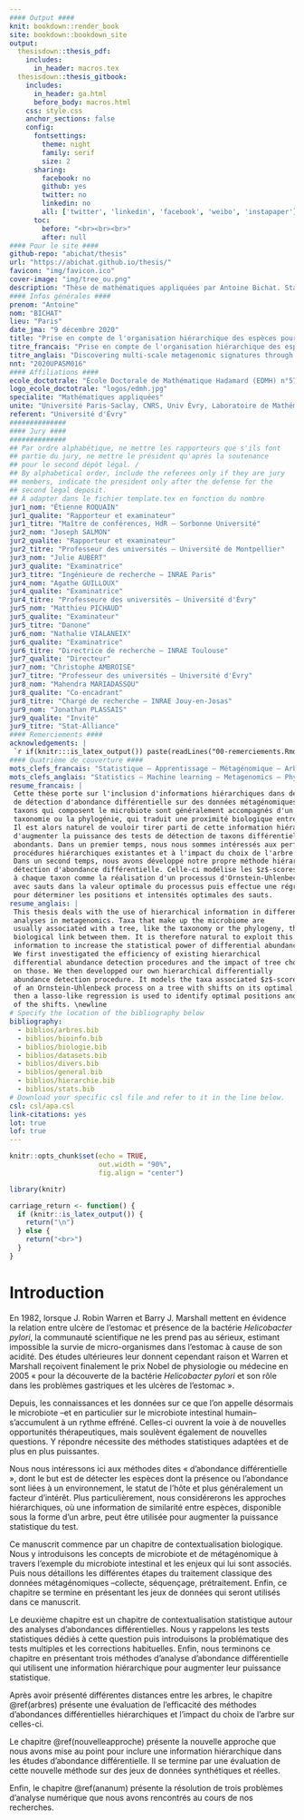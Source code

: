 ```yaml
---
#### Output ####
knit: bookdown::render_book
site: bookdown::bookdown_site
output: 
  thesisdown::thesis_pdf: 
    includes:
      in_header: macros.tex
  thesisdown::thesis_gitbook: 
    includes:
      in_header: ga.html
      before_body: macros.html
    css: style.css
    anchor_sections: false
    config: 
      fontsettings:
        theme: night
        family: serif
        size: 2
      sharing:
        facebook: no
        github: yes
        twitter: no
        linkedin: no
        all: ['twitter', 'linkedin', 'facebook', 'weibo', 'instapaper']
      toc: 
        before: "<br><br><br>"
        after: null
#### Pour le site ####
github-repo: "abichat/thesis"
url: "https://abichat.github.io/thesis/"
favicon: "img/favicon.ico"
cover-image: "img/tree_ou.png"
description: "Thèse de mathématiques appliquées par Antoine Bichat. Statistique – Apprentissage – Métagénomique – Arbre phylogénétique – Tests multiples – Processus stochastiques"
#### Infos générales ####
prenom: "Antoine"
nom: "BICHAT"
lieu: "Paris"
date_jma: "9 décembre 2020"
title: "Prise en compte de l'organisation hiérarchique des espèces pour la découverte de signatures métagénomiques multi-échelles"
titre_francais: "Prise en compte de l'organisation hiérarchique des espèces pour la découverte de signatures métagénomiques multi-échelles"
titre_anglais: "Discovering multi-scale metagenomic signatures through hierarchical organization of species"
nnt: "2020UPASM016"
#### Affiliations ####
ecole_doctotrale: "École Doctorale de Mathématique Hadamard (EDMH) n°574"
logo_ecole_doctotrale: "logos/edmh.jpg"
specialite: "Mathématiques appliquées"
unite: "Université Paris-Saclay, CNRS, Univ Évry, Laboratoire de Mathématiques et Modélisation d'Évry, 91037, Évry-Courcouronnes, France"
referent: "Université d'Évry"
##############
#### Jury ####
##############
## Par ordre alphabétique, ne mettre les rapporteurs que s'ils font
## partie du jury, ne mettre le président qu'après la soutenance
## pour le second dépôt légal. /
## By alphabetical order, include the referees only if they are jury
## members, indicate the president only after the defense for the
## second legal deposit.
## À adapter dans le fichier template.tex en fonction du nombre
jur1_nom: "Étienne ROQUAIN"
jur1_qualite: "Rapporteur et examinateur"
jur1_titre: "Maître de conférences, HdR – Sorbonne Université"
jur2_nom: "Joseph SALMON"
jur2_qualite: "Rapporteur et examinateur"
jur2_titre: "Professeur des universités – Université de Montpellier"
jur3_nom: "Julie AUBERT"
jur3_qualite: "Examinatrice"
jur3_titre: "Ingénieure de recherche – INRAE Paris"
jur4_nom: "Agathe GUILLOUX"
jur4_qualite: "Examinatrice"
jur4_titre: "Professeure des universités – Université d'Évry"
jur5_nom: "Matthieu PICHAUD"
jur5_qualite: "Examinateur"
jur5_titre: "Danone"
jur6_nom: "Nathalie VIALANEIX"
jur6_qualite: "Examinatrice"
jur6_titre: "Directrice de recherche – INRAE Toulouse"
jur7_qualite: "Directeur"
jur7_nom: "Christophe AMBROISE"
jur7_titre: "Professeur des universités – Université d'Évry"
jur8_nom: "Mahendra MARIADASSOU"
jur8_qualite: "Co-encadrant"
jur8_titre: "Chargé de recherche – INRAE Jouy-en-Josas"
jur9_nom: "Jonathan PLASSAIS"
jur9_qualite: "Invité"
jur9_titre: "Stat-Alliance"
#### Remerciements ####
acknowledgements: |
 `r if(knitr:::is_latex_output()) paste(readLines("00-remerciements.Rmd"), collapse = '\n  ')`
#### Quatrième de couverture ####
mots_clefs_francais: "Statistique – Apprentissage – Métagénomique – Arbre phylogénétique – Tests multiples – Processus stochastiques"
mots_clefs_anglais: "Statistics – Machine learning – Metagenomics – Phylogenetic tree – Multiple testing – Stochastic processes"
resume_francais: |
 Cette thèse porte sur l'inclusion d'informations hiérarchiques dans des procédures 
 de détection d'abondance différentielle sur des données métagénomiques. Les différents 
 taxons qui composent le microbiote sont généralement accompagnés d'un arbre, comme la 
 taxonomie ou la phylogénie, qui traduit une proximité biologique entre eux. 
 Il est alors naturel de vouloir tirer parti de cette information hiérarchique afin 
 d'augmenter la puissance des tests de détection de taxons différentiellement 
 abondants. Dans un premier temps, nous nous sommes intéressés aux performances des 
 procédures hiérarchiques existantes et à l'impact du choix de l'arbre sur celles-ci. 
 Dans un second temps, nous avons développé notre propre méthode hiérarchique de 
 détection d'abondance différentielle. Celle-ci modélise les $z$-scores associés 
 à chaque taxon comme la réalisation d'un processus d'Ornstein-Uhlenbeck sur arbre 
 avec sauts dans la valeur optimale du processus puis effectue une régression de type lasso 
 pour déterminer les positions et intensités optimales des sauts.
resume_anglais: |
 This thesis deals with the use of hierarchical information in differential abundance 
 analyses in metagenomics. Taxa that make up the microbiome are 
 usually associated with a tree, like the taxonomy or the phylogeny, that reflects a 
 biological link between them. It is therefore natural to exploit this hierarchical 
 information to increase the statistical power of differential abundance techniques. 
 We first investigated the efficiency of existing hierarchical 
 differential abundance detection procedures and the impact of tree choice 
 on those. We then developped our own hierarchical differentially 
 abundance detection procedure. It models the taxa associated $z$-scores as realization 
 of an Ornstein-Uhlenbeck process on a tree with shifts on its optimal value 
 then a lasso-like regression is used to identify optimal positions and intensities 
 of the shifts. \newline
# Specify the location of the bibliography below
bibliography: 
  - biblios/arbres.bib
  - biblios/bioinfo.bib
  - biblios/biologie.bib
  - biblios/datasets.bib
  - biblios/divers.bib
  - biblios/general.bib
  - biblios/hierarchie.bib
  - biblios/stats.bib
# Download your specific csl file and refer to it in the line below.
csl: csl/apa.csl
link-citations: yes
lot: true
lof: true
---
```

```r
knitr::opts_chunk$set(echo = TRUE,
                      out.width = "90%",
                      fig.align = "center")
```

```r
library(knitr)
```

```r
carriage_return <- function() {
  if (knitr::is_latex_output()) {
    return("\n")
  } else {
    return("<br>")
  }
}
```


# Introduction {.unnumbered}

En 1982, lorsque J. Robin Warren et Barry J. Marshall mettent en évidence la relation entre ulcère de l'estomac et présence de la bactérie _Helicobacter pylori_, la communauté scientifique ne les prend pas au sérieux, estimant impossible la survie de micro-organismes dans l'estomac à cause de son acidité. Des études ultérieures leur donnent cependant raison et Warren et Marshall reçoivent finalement le prix Nobel de physiologie ou médecine en 2005 « pour la découverte de la bactérie _Helicobacter pylori_ et son rôle dans les problèmes gastriques et les ulcères de l'estomac ». 

Depuis, les connaissances et les données sur ce que l'on appelle désormais le microbiote –et en particulier sur le microbiote intestinal humain– s'accumulent à un rythme effréné. Celles-ci ouvrent la voie à de nouvelles opportunités thérapeutiques, mais soulèvent également de nouvelles questions. Y répondre nécessite des méthodes statistiques adaptées et de plus en plus puissantes.

Nous nous intéressons ici aux méthodes dites « d'abondance différentielle », dont le but est de détecter les espèces dont la présence ou l'abondance sont liées à un environnement, le statut de l'hôte et plus généralement un facteur d'intérêt. Plus particulièrement, nous considérerons les approches hiérarchiques, où une information de similarité entre espèces, disponible sous la forme d'un arbre, peut être utilisée pour augmenter la puissance statistique du test. 

Ce manuscrit commence par un chapitre de contextualisation biologique. Nous y introduisons les concepts de microbiote et de métagénomique à travers l'exemple du microbiote intestinal et les enjeux qui lui sont associés. Puis nous détaillons les différentes étapes du traitement classique des données métagénomiques –collecte, séquençage, prétraitement. Enfin, ce chapitre se termine en présentant les jeux de données qui seront utilisés dans ce manuscrit.

Le deuxième chapitre est un chapitre de contextualisation statistique autour des analyses d'abondances différentielles. Nous y rappelons les tests statistiques dédiés à cette question puis introduisons la problématique des tests multiples et les corrections habituelles. Enfin, nous terminons ce chapitre en présentant trois méthodes d'analyse d'abondance différentielle qui utilisent une information hiérarchique pour augmenter leur puissance statistique.

Après avoir présenté différentes distances entre les arbres, le chapitre \@ref(arbres) présente une évaluation de l'efficacité des méthodes d'abondances différentielles hiérarchiques et l'impact du choix de l'arbre sur celles-ci.

Le chapitre \@ref(nouvelleapproche) présente la nouvelle approche que nous avons mise au point pour inclure une information hiérarchique dans les études d'abondance différentielle. Il se termine par une évaluation de cette nouvelle méthode sur des jeux de données synthétiques et réelles. 

Enfin, le chapitre \@ref(ananum) présente la résolution de trois problèmes d'analyse numérique que nous avons rencontrés au cours de nos recherches.

